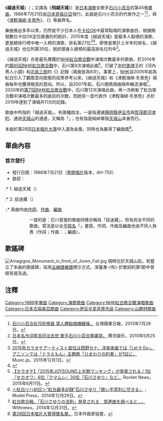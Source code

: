 {{about|石川小百合的歌曲|名为“{{lang|ja|天城越え}}”的小说、电影或电视|天城山奇案}}
{{Infobox Single |
| Name           = 越過天城<br /><small>{{lang|ja|天城越え}}</small>
| Artist         = [[石川小百合|石川小百合]]
| Album          = 
| Released       = 1986年7月21日
| Fomat          = 
| Recorded       = 
| Genre	         = [[演歌|演歌]]
| Length         = 
| Label	         = [[日本哥倫比亞|日本哥倫比亞]]
| Writer         = {{link-ja|吉岡治|吉岡治}}（[[作詞|作詞]]）<br>{{link-ja|弦哲也|弦哲也}}（[[作曲|作曲]]）<br/>{{link-ja|櫻庭伸幸|桜庭伸幸}}（[[編曲|編曲]]）
| Producer	 = 
| Reviews	 = 
| Chart position = *週間最高排行第46位（[[Oricon公信榜|Oricon]]）
| Certification  = 
| Last single	 = 大阪燕子<br />（1986年）
| This single	 = '''越過天城'''<br />（1986年）
| Next single 	 = 夫婦善哉<br />（1987年）
}}

《'''越過天城'''》（{{jpn|j=天城越え|hg=あまぎごえ|rm=amagi goe|f=y}}；又譯為《'''飛越天城'''》）是[[日本|日本]][[演歌|演歌]]女歌手[[石川小百合|石川小百合]]的第45張[[單曲|單曲]]，1986年7月21日由[[日本哥倫比亞|日本哥倫比亞]]發行。此曲是石川小百合的代表作之一<ref name="apple">[http://ent.appledaily.com.tw/enews/article/entertainment/20130728/35181752/ 石川小百合玩15秒換裝 當人體點唱機飆嗓，] {{Wayback|url=http://ent.appledaily.com.tw/enews/article/entertainment/20130728/35181752/ |date=20160304193011 }}台灣蘋果日報，2013年7月28日。</ref><ref>[http://ent.qq.com/a/20100525/000406.htm 日本名作词家吉冈治去世 歌手石川小百合等痛哭，] {{Wayback|url=http://ent.qq.com/a/20100525/000406.htm |date=20170101093653 }}腾讯娱乐，2010年5月25日。</ref>，與《[[津輕海峽·冬景色|津輕海峽·冬景色]]》、《{{link-ja|能登半島 (歌曲)|能登半島 (石川さゆりの曲)|能登半島}}》等曲齊名。

樂曲推出多年以來，仍然是不少日本人在[[卡拉OK|卡拉OK]]中最常點唱的演歌曲目，根據開發數位卡拉OK定位裝置的{{link-ja|JOYSOUND|JOYSOUND}}的統計，2015年度《越過天城》是最多人點唱的演歌，更是總排行榜中唯一入榜的演歌，排名第27位<ref>[http://music-book.jp/music/news/news/101644 2015年カラオケアーティスト首位は西野カナ、洋楽楽曲では「Let It Go」、アニソンでは『ドラえもん』主題歌「ひまわりの約束」が1位に，] {{Wayback|url=http://music-book.jp/music/news/news/101644 |date=20190103013245 }}Music.jp，2015年12月1日。</ref><ref>{{Cite web |url=https://www.joysound.com/web/s/karaoke/contents/annual_ranking/2015.vm?acfm=ranking2015#jp-page-rank-total |title=JOYSOUND 2015年度排行總榜。 |accessdate=2015-12-29 |archive-date=2015-12-08 |archive-url=https://web.archive.org/web/20151208142644/https://www.joysound.com/web/s/karaoke/contents/annual_ranking/2015.vm?acfm=ranking2015#jp-page-rank-total |dead-url=no }}</ref>。即使是單計上半年的排名，《越過天城》也位列第30位，剛好躋身入總榜的最高排名位列中<ref>[http://rocketnews24.com/2015/06/11/594694/ 【カラオケ】「2015年JOYSOUND上半期ランキング」が発表される / 1位『セカオワ』6位『クマムシ』30位『石川さゆり』など，] {{Wayback|url=http://rocketnews24.com/2015/06/11/594694/ |date=20160101135858 }}Rocket News，2015年6月11日。</ref>。

《越過天城》亦是最先膺獲於[[NHK紅白歌合戰|NHK紅白歌合戰]]中演唱次數最多的歌曲，於2014年的[[第65回NHK紅白歌合戰|第65回NHK紅白歌合戰]]中，石川第9次演唱此曲<ref>[http://mdpr.jp/music/detail/1456978 ＜紅白リハ初日＞“紅白最多記録”石川さゆり「歌い手冥利に尽きる」] {{Wayback|url=http://mdpr.jp/music/detail/1456978 |date=20161226145526 }}，Model Press，2014年12月29日。</ref>，打破了[[中村美律子|中村美律子]]的《河內男人小調》和[[北島三郎|北島三郎]]的《{{link-ja|祭典 (北島三郎歌曲)|まつり (北島三郎の曲)|祭典}}》記錄（兩曲皆為8次）。事實上，[[NHK|NHK]]自2005年起為紅白引入了觀眾意向取態的投票參考以來，《越過天城》和《津輕海峽·冬景色》兩曲每年也獲得極高的意向。所以，自2007年起，石川便將兩曲隔年輪流演唱<ref>[http://withnews.jp/article/f0141231001qq000000000000000W01o0601qq000011306A 紅白歌合戦、「石川さゆりの法則」発見される　常連曲を調べると…，] {{Wayback|url=http://withnews.jp/article/f0141231001qq000000000000000W01o0601qq000011306A |date=20151230091925 }}Withnews，2014年12月31日。</ref>。2020年的[[第71回NHK紅白歌合戰|第71回NHK紅白歌合戰]]中，石川第12次演唱此曲，再一次刷新了紅白歌合戰中演唱次數最多的曲目的次数。而她另一首代表作《津輕海峽·冬景色》亦於2019年達到了演唱共11次的記錄。

歌曲中所指的「越過天城」，有兩種說法，一是指連接[[靜岡縣|靜岡縣]][[伊豆市|伊豆市]]與[[賀茂郡|賀茂郡]][[河津町|河津町]]、通過[[天城山|天城山]]的通道，又稱為「{{link-ja|天城峠|天城峠}}」；也有指是純綷單指[[天城山|天城山]]本身而已。

本曲於第28回[[日本唱片大賞|日本唱片大賞]]中入選為金獎，同時也為{{link-ja|櫻庭伸幸|桜庭伸幸}}赢得了編曲獎<ref>[http://www.jacompa.or.jp/reco28.html 第28回日本唱片大賞得獎名單，] {{Wayback|url=http://www.jacompa.or.jp/reco28.html |date=20160509184432 }}日本作曲家協會。</ref>。

==單曲內容==
===首次發行===
* 發行日期：1986年7月21日（[[黑膠唱片|黑膠唱片]]版本，AH-755）
* 曲目：
:* 1. 越過天城（{{lang|ja|天城越え}}）
:* 2. 捉迷藏（{{lang|ja|隠れんぼ}}）
::* 兩曲均由{{link-ja|吉岡治|吉岡治}}[[作詞|作詞]]、{{link-ja|弦哲也|弦哲也}}[[作曲|作曲]]、{{link-ja|櫻庭伸幸|桜庭伸幸}}[[編曲|編曲]]
:::一提的是：石川首張的單曲同樣亦稱為「捉迷藏」，但為完全不同的歌曲，寫法是以全[[平假名|平假名]]「{{lang|ja|かくれんぼ}}」書寫，作詞、作曲及編曲也由不同人負責（{{link-ja|山上路夫|山上路夫}}作詞；{{link-ja|豬俁公章|猪俣公章}}作曲：；{{link-ja|小谷充|小谷充}}編曲）。

==歌謠碑==
[[File:Amagigoe_Monument_in_front_of_Joren_Fall.jpg|thumb]]
現時位於天城山{{link-ja|淨蓮瀑布|浄蓮の滝}}前，有豎立了本曲的歌謠碑，採用[[五線譜|五線譜]][[樂譜|樂譜]]標示方式。淨蓮瀑-{布}-於歌詞的第1節中曾經有提及過。

==注釋==
{{reflist}}


{{DEFAULTSORT:Amagi-goe}}
[[Category:1986年單曲|Category:1986年單曲]]
[[Category:演歌歌曲|Category:演歌歌曲]]
[[Category:NHK紅白歌合戰演唱歌曲|Category:NHK紅白歌合戰演唱歌曲]]
[[Category:日本古倫美亞歌曲|Category:日本古倫美亞歌曲]]
[[Category:伊豆半島背景作品|Category:伊豆半島背景作品]]
[[Category:山題材歌曲|Category:山題材歌曲]]
